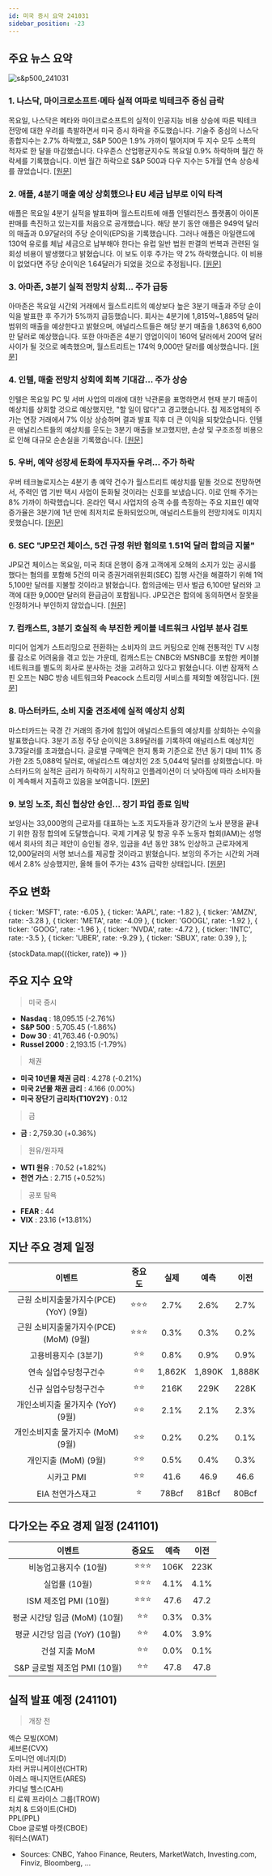 ```yaml
---
id: 미국 증시 요약 241031
sidebar_position: -23
---
```


## 주요 뉴스 요약

![s&p500_241031](/map/241031.png)

### 1. **나스닥, 마이크로소프트·메타 실적 여파로 빅테크주 중심 급락**

목요일, 나스닥은 메타와 마이크로소프트의 실적이 인공지능 비용 상승에 따른 빅테크 전망에 대한 우려를 촉발하면서 미국 증시 하락을 주도했습니다. 기술주 중심의 나스닥 종합지수는 2.7% 하락했고, S&P 500은 1.9% 가까이 떨어지며 두 지수 모두 소폭의 적자로 한 달을 마감했습니다. 다우존스 산업평균지수도 목요일 0.9% 하락하며 월간 하락세를 기록했습니다. 이번 월간 하락으로 S&P 500과 다우 지수는 5개월 연속 상승세를 끊었습니다. [[원문]](https://finance.yahoo.com/news/live/stock-market-today-nasdaq-leads-sell-off-after-microsoft-meta-earnings-prompt-big-tech-slide-200042763.html)

### 2. **애플, 4분기 매출 예상 상회했으나 EU 세금 납부로 이익 타격**

애플은 목요일 4분기 실적을 발표하며 월스트리트에 애플 인텔리전스 플랫폼이 아이폰 판매를 촉진하고 있는지를 처음으로 공개했습니다. 해당 분기 동안 애플은 949억 달러의 매출과 0.97달러의 주당 순이익(EPS)을 기록했습니다. 그러나 애플은 아일랜드에 130억 유로를 체납 세금으로 납부해야 한다는 유럽 일반 법원 판결의 번복과 관련된 일회성 비용이 발생했다고 밝혔습니다. 이 보도 이후 주가는 약 2% 하락했습니다. 이 비용이 없었다면 주당 순이익은 1.64달러가 되었을 것으로 추정됩니다. [[원문]](https://finance.yahoo.com/news/apple-reports-better-than-anticipated-q4-revenue-earnings-hurt-by-eu-tax-payment-203155159.html)

### 3. **아마존, 3분기 실적 전망치 상회... 주가 급등**

아마존은 목요일 시간외 거래에서 월스트리트의 예상보다 높은 3분기 매출과 주당 순이익을 발표한 후 주가가 5%까지 급등했습니다. 회사는 4분기에 1,815억~1,885억 달러 범위의 매출을 예상한다고 밝혔으며, 애널리스트들은 해당 분기 매출을 1,863억 6,600만 달러로 예상했습니다. 또한 아마존은 4분기 영업이익이 160억 달러에서 200억 달러 사이가 될 것으로 예측했으며, 월스트리트는 174억 9,000만 달러를 예상했습니다. [[원문]](https://finance.yahoo.com/news/amazon-stock-pops-after-q3-earnings-beat-150027690.html)

### 4. **인텔, 매출 전망치 상회에 회복 기대감... 주가 상승**

인텔은 목요일 PC 및 서버 사업의 미래에 대한 낙관론을 표명하면서 현재 분기 매출이 예상치를 상회할 것으로 예상했지만, "할 일이 많다"고 경고했습니다. 칩 제조업체의 주가는 연장 거래에서 7% 이상 상승하며 결과 발표 직후 더 큰 이익을 되찾았습니다. 인텔은 애널리스트들의 예상치를 웃도는 3분기 매출을 보고했지만, 손상 및 구조조정 비용으로 인해 대규모 순손실을 기록했습니다. [[원문]](https://www.reuters.com/technology/intel-reports-third-quarter-loss-forecasts-q4-revenue-above-estimates-2024-10-31/)

### 5. **우버, 예약 성장세 둔화에 투자자들 우려... 주가 하락**

우버 테크놀로지스는 4분기 총 예약 건수가 월스트리트 예상치를 밑돌 것으로 전망하면서, 주력인 앱 기반 택시 사업이 둔화될 것이라는 신호를 보냈습니다. 이로 인해 주가는 8% 가까이 하락했습니다. 온라인 택시 사업자의 승객 수를 측정하는 주요 지표인 예약 증가율은 3분기에 1년 만에 최저치로 둔화되었으며, 애널리스트들의 전망치에도 미치지 못했습니다. [[원문]](https://finance.yahoo.com/news/uber-beats-third-quarter-profit-105955943.html)

### 6. **SEC "JP모건 체이스, 5건 규정 위반 혐의로 1.51억 달러 합의금 지불"**

JP모건 체이스는 목요일, 미국 최대 은행이 중개 고객에게 오해의 소지가 있는 공시를 했다는 혐의를 포함해 5건의 미국 증권거래위원회(SEC) 집행 사건을 해결하기 위해 1억 5,100만 달러를 지불할 것이라고 밝혔습니다. 합의금에는 민사 벌금 6,100만 달러와 고객에 대한 9,000만 달러의 환급금이 포함됩니다. JP모건은 합의에 동의하면서 잘못을 인정하거나 부인하지 않았습니다. [[원문]](https://finance.yahoo.com/news/jpmorgan-chase-reaches-100-million-205423592.html)

### 7. **컴캐스트, 3분기 호실적 속 부진한 케이블 네트워크 사업부 분사 검토**

미디어 업계가 스트리밍으로 전환하는 소비자의 코드 커팅으로 인해 전통적인 TV 시청률 감소로 어려움을 겪고 있는 가운데, 컴캐스트는 CNBC와 MSNBC를 포함한 케이블 네트워크를 별도의 회사로 분사하는 것을 고려하고 있다고 밝혔습니다. 이번 잠재적 스핀 오프는 NBC 방송 네트워크와 Peacock 스트리밍 서비스를 제외할 예정입니다. [[원문]](https://www.reuters.com/business/media-telecom/comcast-tops-revenue-expectations-olympics-ad-boost-blockbuster-releases-2024-10-31/)

### 8. **마스터카드, 소비 지출 견조세에 실적 예상치 상회**

마스터카드는 국경 간 거래의 증가에 힘입어 애널리스트들의 예상치를 상회하는 수익을 발표했습니다. 3분기 조정 주당 순이익은 3.89달러를 기록하여 애널리스트 예상치인 3.73달러를 초과했습니다. 글로벌 구매액은 현지 통화 기준으로 전년 동기 대비 11% 증가한 2조 5,088억 달러로, 애널리스트 예상치인 2조 5,044억 달러를 상회했습니다. 마스터카드의 실적은 금리가 하락하기 시작하고 인플레이션이 더 낮아짐에 따라 소비자들이 계속해서 지출하고 있음을 보여줍니다. [[원문]](https://finance.yahoo.com/news/mastercard-earnings-top-estimates-consumers-122251423.html)

### 9. **보잉 노조, 최신 협상안 승인... 장기 파업 종료 임박**

보잉사는 33,000명의 근로자를 대표하는 노조 지도자들과 장기간의 노사 분쟁을 끝내기 위한 잠정 합의에 도달했습니다. 국제 기계공 및 항공 우주 노동자 협회(IAM)는 성명에서 회사의 최근 제안이 승인될 경우, 임금을 4년 동안 38% 인상하고 근로자에게 12,000달러의 서명 보너스를 제공할 것이라고 밝혔습니다. 보잉의 주가는 시간외 거래에서 2.8% 상승했지만, 올해 들어 주가는 43% 급락한 상태입니다. [[원문]](https://finance.yahoo.com/news/boeing-union-endorses-latest-offer-231738543.html)

## 주요 변화

  { ticker: 'MSFT', rate: -6.05 },
  { ticker: 'AAPL', rate: -1.82 },
  { ticker: 'AMZN', rate: -3.28 },
  { ticker: 'META', rate: -4.09 },
  { ticker: 'GOOGL', rate: -1.92 },
  { ticker: 'GOOG', rate: -1.96 },
  { ticker: 'NVDA', rate: -4.72 },
  { ticker: 'INTC', rate: -3.5 },
  { ticker: 'UBER', rate: -9.29 },
  { ticker: 'SBUX', rate: 0.39 },
];

{stockData.map(({ticker, rate}) => <StockCardMini key={ticker} ticker={ticker} rate={rate}></StockCardMini>)}

## 주요 지수 요약

> 미국 증시

- **Nasdaq** : 18,095.15 (-2.76%)
- **S&P 500** : 5,705.45 (-1.86%)
- **Dow 30** : 41,763.46 (-0.90%)
- **Russel 2000** : 2,193.15 (-1.79%)

> 채권

- **미국 10년물 채권 금리** : 4.278 (-0.21%)
- **미국 2년물 채권 금리** : 4.166 (0.00%)
- **미국 장단기 금리차(T10Y2Y)** : 0.12

> 금

- **금** : 2,759.30 (+0.36%)

> 원유/원자재

- **WTI 원유** : 70.52 (+1.82%)
- **천연 가스** : 2.715 (+0.52%)

> 공포 탐욕

- **FEAR** : 44
- **VIX** : 23.16 (+13.81%)

## 지난 주요 경제 일정

|                 이벤트                 | 중요도 |  실제  |  예측  |  이전  |
| :------------------------------------: | :----: | :----: | :----: | :----: |
| 근원 소비지출물가지수(PCE) (YoY) (9월) | ⭐⭐⭐ |  2.7%  |  2.6%  |  2.7%  |
| 근원 소비지출물가지수(PCE) (MoM) (9월) | ⭐⭐⭐ |  0.3%  |  0.3%  |  0.2%  |
|          고용비용지수 (3분기)          |  ⭐⭐  |  0.8%  |  0.9%  |  0.9%  |
|         연속 실업수당청구건수          |  ⭐⭐  | 1,862K | 1,890K | 1,888K |
|         신규 실업수당청구건수          |  ⭐⭐  |  216K  |  229K  |  228K  |
|   개인소비지출 물가지수 (YoY) (9월)    |  ⭐⭐  |  2.1%  |  2.1%  |  2.3%  |
|   개인소비지출 물가지수 (MoM) (9월)    |  ⭐⭐  |  0.2%  |  0.2%  |  0.1%  |
|          개인지출 (MoM) (9월)          |  ⭐⭐  |  0.5%  |  0.4%  |  0.3%  |
|               시카고 PMI               |  ⭐⭐  |  41.6  |  46.9  |  46.6  |
|            EIA 천연가스재고            |   ⭐   | 78Bcf  | 81Bcf  | 80Bcf  |

## 다가오는 주요 경제 일정 (241101)

|            이벤트             | 중요도 | 예측 | 이전 |
| :---------------------------: | :----: | :--: | :--: |
|     비농업고용지수 (10월)     | ⭐⭐⭐ | 106K | 223K |
|         실업률 (10월)         | ⭐⭐⭐ | 4.1% | 4.1% |
|     ISM 제조업 PMI (10월)     | ⭐⭐⭐ | 47.6 | 47.2 |
| 평균 시간당 임금 (MoM) (10월) |  ⭐⭐  | 0.3% | 0.3% |
| 평균 시간당 임금 (YoY) (10월) |  ⭐⭐  | 4.0% | 3.9% |
|         건설 지출 MoM         |  ⭐⭐  | 0.0% | 0.1% |
| S&P 글로벌 제조업 PMI (10월)  |  ⭐⭐  | 47.8 | 47.8 |

## 실적 발표 예정 (241101)

> 개장 전

엑슨 모빌(XOM)  
셰브론(CVX)  
도미니언 에너지(D)  
차터 커뮤니케이션(CHTR)  
아레스 매니지먼트(ARES)  
카디널 헬스(CAH)  
티 로웨 프라이스 그룹(TROW)  
처치 & 드와이트(CHD)  
PPL(PPL)  
Cboe 글로벌 마켓(CBOE)  
워터스(WAT)

- Sources: CNBC, Yahoo Finance, Reuters, MarketWatch, Investing.com, Finviz, Bloomberg, ...
